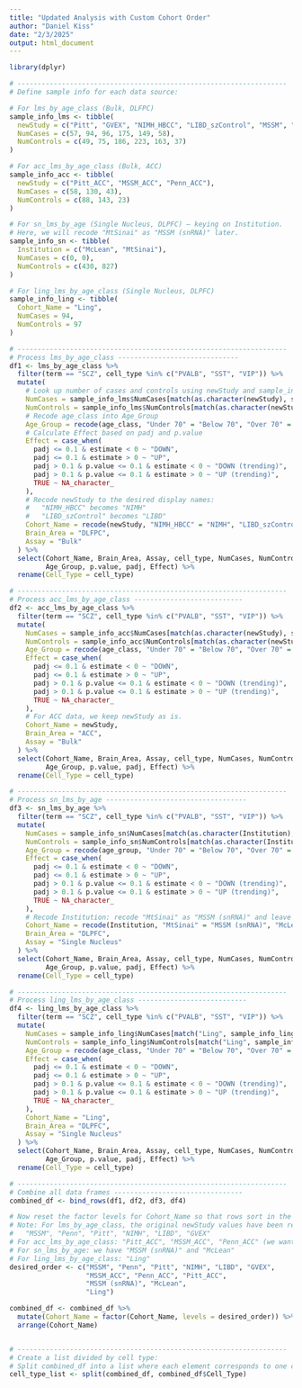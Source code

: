 ```yaml
---
title: "Updated Analysis with Custom Cohort Order"
author: "Daniel Kiss"
date: "2/3/2025"
output: html_document
---
```


```r
library(dplyr)

# -------------------------------------------------------------------
# Define sample info for each data source:

# For lms_by_age_class (Bulk, DLFPC)
sample_info_lms <- tibble(
  newStudy = c("Pitt", "GVEX", "NIMH_HBCC", "LIBD_szControl", "MSSM", "Penn"),
  NumCases = c(57, 94, 96, 175, 149, 58),
  NumControls = c(49, 75, 186, 223, 163, 37)
)

# For acc_lms_by_age_class (Bulk, ACC)
sample_info_acc <- tibble(
  newStudy = c("Pitt_ACC", "MSSM_ACC", "Penn_ACC"),
  NumCases = c(58, 130, 43),
  NumControls = c(88, 143, 23)
)

# For sn_lms_by_age (Single Nucleus, DLPFC) – keying on Institution.
# Here, we will recode "MtSinai" as "MSSM (snRNA)" later.
sample_info_sn <- tibble(
  Institution = c("McLean", "MtSinai"),
  NumCases = c(0, 0),
  NumControls = c(430, 827)
)

# For ling_lms_by_age_class (Single Nucleus, DLPFC)
sample_info_ling <- tibble(
  Cohort_Name = "Ling",
  NumCases = 94,
  NumControls = 97
)

# -------------------------------------------------------------------
# Process lms_by_age_class ------------------------------
df1 <- lms_by_age_class %>%
  filter(term == "SCZ", cell_type %in% c("PVALB", "SST", "VIP")) %>%
  mutate(
    # Look up number of cases and controls using newStudy and sample_info_lms
    NumCases = sample_info_lms$NumCases[match(as.character(newStudy), sample_info_lms$newStudy)],
    NumControls = sample_info_lms$NumControls[match(as.character(newStudy), sample_info_lms$newStudy)],
    # Recode age_class into Age_Group
    Age_Group = recode(age_class, "Under 70" = "Below 70", "Over 70" = "Above 70"),
    # Calculate Effect based on padj and p.value
    Effect = case_when(
      padj <= 0.1 & estimate < 0 ~ "DOWN",
      padj <= 0.1 & estimate > 0 ~ "UP",
      padj > 0.1 & p.value <= 0.1 & estimate < 0 ~ "DOWN (trending)",
      padj > 0.1 & p.value <= 0.1 & estimate > 0 ~ "UP (trending)",
      TRUE ~ NA_character_
    ),
    # Recode newStudy to the desired display names:
    #   "NIMH_HBCC" becomes "NIMH"
    #   "LIBD_szControl" becomes "LIBD"
    Cohort_Name = recode(newStudy, "NIMH_HBCC" = "NIMH", "LIBD_szControl" = "LIBD"),
    Brain_Area = "DLFPC",
    Assay = "Bulk"
  ) %>%
  select(Cohort_Name, Brain_Area, Assay, cell_type, NumCases, NumControls,
         Age_Group, p.value, padj, Effect) %>%
  rename(Cell_Type = cell_type)

# -------------------------------------------------------------------
# Process acc_lms_by_age_class ---------------------------
df2 <- acc_lms_by_age_class %>%
  filter(term == "SCZ", cell_type %in% c("PVALB", "SST", "VIP")) %>%
  mutate(
    NumCases = sample_info_acc$NumCases[match(as.character(newStudy), sample_info_acc$newStudy)],
    NumControls = sample_info_acc$NumControls[match(as.character(newStudy), sample_info_acc$newStudy)],
    Age_Group = recode(age_class, "Under 70" = "Below 70", "Over 70" = "Above 70"),
    Effect = case_when(
      padj <= 0.1 & estimate < 0 ~ "DOWN",
      padj <= 0.1 & estimate > 0 ~ "UP",
      padj > 0.1 & p.value <= 0.1 & estimate < 0 ~ "DOWN (trending)",
      padj > 0.1 & p.value <= 0.1 & estimate > 0 ~ "UP (trending)",
      TRUE ~ NA_character_
    ),
    # For ACC data, we keep newStudy as is.
    Cohort_Name = newStudy,
    Brain_Area = "ACC",
    Assay = "Bulk"
  ) %>%
  select(Cohort_Name, Brain_Area, Assay, cell_type, NumCases, NumControls,
         Age_Group, p.value, padj, Effect) %>%
  rename(Cell_Type = cell_type)

# -------------------------------------------------------------------
# Process sn_lms_by_age -----------------------------------
df3 <- sn_lms_by_age %>%
  filter(term == "SCZ", cell_type %in% c("PVALB", "SST", "VIP")) %>%
  mutate(
    NumCases = sample_info_sn$NumCases[match(as.character(Institution), sample_info_sn$Institution)],
    NumControls = sample_info_sn$NumControls[match(as.character(Institution), sample_info_sn$Institution)],
    Age_Group = recode(age_group, "Under 70" = "Below 70", "Over 70" = "Above 70"),
    Effect = case_when(
      padj <= 0.1 & estimate < 0 ~ "DOWN",
      padj <= 0.1 & estimate > 0 ~ "UP",
      padj > 0.1 & p.value <= 0.1 & estimate < 0 ~ "DOWN (trending)",
      padj > 0.1 & p.value <= 0.1 & estimate > 0 ~ "UP (trending)",
      TRUE ~ NA_character_
    ),
    # Recode Institution: recode "MtSinai" as "MSSM (snRNA)" and leave "McLean" as is.
    Cohort_Name = recode(Institution, "MtSinai" = "MSSM (snRNA)", "McLean" = "McLean"),
    Brain_Area = "DLPFC",
    Assay = "Single Nucleus"
  ) %>%
  select(Cohort_Name, Brain_Area, Assay, cell_type, NumCases, NumControls,
         Age_Group, p.value, padj, Effect) %>%
  rename(Cell_Type = cell_type)

# -------------------------------------------------------------------
# Process ling_lms_by_age_class ---------------------------
df4 <- ling_lms_by_age_class %>%
  filter(term == "SCZ", cell_type %in% c("PVALB", "SST", "VIP")) %>%
  mutate(
    NumCases = sample_info_ling$NumCases[match("Ling", sample_info_ling$Cohort_Name)],
    NumControls = sample_info_ling$NumControls[match("Ling", sample_info_ling$Cohort_Name)],
    Age_Group = recode(age_class, "Under 70" = "Below 70", "Over 70" = "Above 70"),
    Effect = case_when(
      padj <= 0.1 & estimate < 0 ~ "DOWN",
      padj <= 0.1 & estimate > 0 ~ "UP",
      padj > 0.1 & p.value <= 0.1 & estimate < 0 ~ "DOWN (trending)",
      padj > 0.1 & p.value <= 0.1 & estimate > 0 ~ "UP (trending)",
      TRUE ~ NA_character_
    ),
    Cohort_Name = "Ling",
    Brain_Area = "DLPFC",
    Assay = "Single Nucleus"
  ) %>%
  select(Cohort_Name, Brain_Area, Assay, cell_type, NumCases, NumControls,
         Age_Group, p.value, padj, Effect) %>%
  rename(Cell_Type = cell_type)

# -------------------------------------------------------------------
# Combine all data frames --------------------------------
combined_df <- bind_rows(df1, df2, df3, df4)

# Now reset the factor levels for Cohort_Name so that rows sort in the desired order.
# Note: For lms_by_age_class, the original newStudy values have been recoded as:
#   "MSSM", "Penn", "Pitt", "NIMH", "LIBD", "GVEX"
# For acc_lms_by_age_class: "Pitt_ACC", "MSSM_ACC", "Penn_ACC" (we want order: MSSM_ACC, Penn_ACC, Pitt_ACC)
# For sn_lms_by_age: we have "MSSM (snRNA)" and "McLean"
# For ling_lms_by_age_class: "Ling"
desired_order <- c("MSSM", "Penn", "Pitt", "NIMH", "LIBD", "GVEX",
                   "MSSM_ACC", "Penn_ACC", "Pitt_ACC",
                   "MSSM (snRNA)", "McLean",
                   "Ling")

combined_df <- combined_df %>%
  mutate(Cohort_Name = factor(Cohort_Name, levels = desired_order)) %>%
  arrange(Cohort_Name)


# -------------------------------------------------------------------
# Create a list divided by cell type:
# Split combined_df into a list where each element corresponds to one cell type (PVALB, SST, or VIP)
cell_type_list <- split(combined_df, combined_df$Cell_Type)
```


